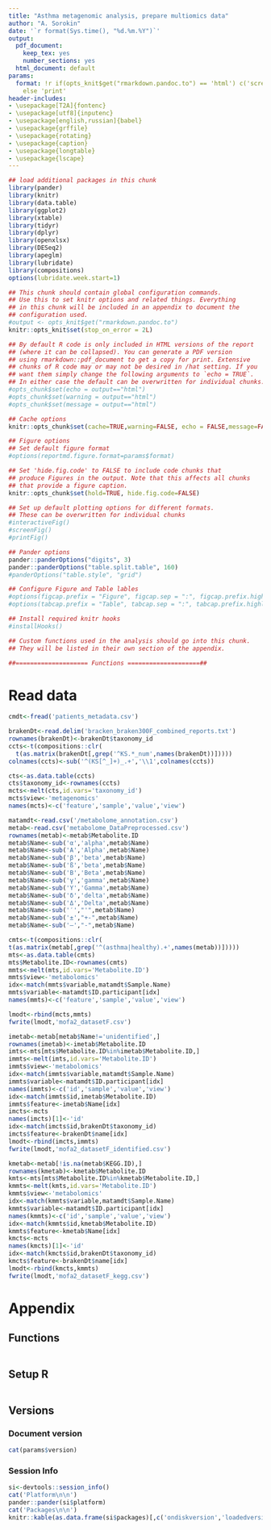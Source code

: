 ```yaml
---
title: "Asthma metagenomic analysis, prepare multiomics data"
author: "A. Sorokin"
date: '`r format(Sys.time(), "%d.%m.%Y")`'
output:
  pdf_document: 
    keep_tex: yes
    number_sections: yes
  html_document: default
params:
  format: !r if(opts_knit$get("rmarkdown.pandoc.to") == 'html') c('screen', 'print')
    else 'print'
header-includes:
- \usepackage[T2A]{fontenc}
- \usepackage[utf8]{inputenc}
- \usepackage[english,russian]{babel}
- \usepackage{grffile}
- \usepackage{rotating}
- \usepackage{caption}
- \usepackage{longtable}
- \usepackage{lscape}
---
```

```r
## load additional packages in this chunk
library(pander)
library(knitr)
library(data.table)
library(ggplot2)
library(xtable)
library(tidyr)
library(dplyr)
library(openxlsx)
library(DESeq2)
library(apeglm)
library(lubridate)
library(compositions)
options(lubridate.week.start=1)

```

```r
## This chunk should contain global configuration commands.
## Use this to set knitr options and related things. Everything
## in this chunk will be included in an appendix to document the
## configuration used.
#output <- opts_knit$get("rmarkdown.pandoc.to")
knitr::opts_knit$set(stop_on_error = 2L)

## By default R code is only included in HTML versions of the report
## (where it can be collapsed). You can generate a PDF version
## using rmarkdown::pdf_document to get a copy for print. Extensive
## chunks of R code may or may not be desired in /hat setting. If you
## want them simply change the following arguments to `echo = TRUE`.
## In either case the default can be overwritten for individual chunks.
#opts_chunk$set(echo = output=="html")
#opts_chunk$set(warning = output=="html")
#opts_chunk$set(message = output=="html")

## Cache options
knitr::opts_chunk$set(cache=TRUE,warning=FALSE, echo = FALSE,message=FALSE)

## Figure options
## Set default figure format
#options(reportmd.figure.format=params$format)

## Set 'hide.fig.code' to FALSE to include code chunks that
## produce Figures in the output. Note that this affects all chunks
## that provide a figure caption.
knitr::opts_chunk$set(hold=TRUE, hide.fig.code=FALSE)

## Set up default plotting options for different formats.
## These can be overwritten for individual chunks
#interactiveFig()
#screenFig()
#printFig()

## Pander options
pander::panderOptions("digits", 3)
pander::panderOptions("table.split.table", 160)
#panderOptions("table.style", "grid")

## Configure Figure and Table lables
#options(figcap.prefix = "Figure", figcap.sep = ":", figcap.prefix.highlight = "**")
#options(tabcap.prefix = "Table", tabcap.sep = ":", tabcap.prefix.highlight = "**")

## Install required knitr hooks
#installHooks()
```

```r
## Custom functions used in the analysis should go into this chunk.
## They will be listed in their own section of the appendix.

##==================== Functions ====================##
```

# Read data
```r
cmdt<-fread('patients_metadata.csv')
```

```r
brakenDt<-read.delim('bracken_braken300F_combined_reports.txt')
rownames(brakenDt)<-brakenDt$taxonomy_id
ccts<-t(compositions::clr(
  t(as.matrix(brakenDt[,grep('^KS.*_num',names(brakenDt))]))))
colnames(ccts)<-sub('^(KS[^_]+)_.+','\\1',colnames(ccts))

cts<-as.data.table(ccts)
cts$taxonomy_id<-rownames(ccts)
mcts<-melt(cts,id.vars='taxonomy_id')
mcts$view<-'metagenomics'
names(mcts)<-c('feature','sample','value','view')
```
```r
matamdt<-read.csv('/metabolome_annotation.csv')
metab<-read.csv('metabolome_DataPreprocessed.csv')
rownames(metab)<-metab$Metabolite.ID
metab$Name<-sub('α','alpha',metab$Name)
metab$Name<-sub('Α','Alpha',metab$Name)
metab$Name<-sub('β','beta',metab$Name)
metab$Name<-sub('ß','beta',metab$Name)
metab$Name<-sub('Β','Beta',metab$Name)
metab$Name<-sub('γ','gamma',metab$Name)
metab$Name<-sub('Υ','Gamma',metab$Name)
metab$Name<-sub('δ','delta',metab$Name)
metab$Name<-sub('Δ','Delta',metab$Name)
metab$Name<-sub('′',"'",metab$Name)
metab$Name<-sub('±',"+-",metab$Name)
metab$Name<-sub('–',"-",metab$Name)
```
```r
cmts<-t(compositions::clr(
t(as.matrix(metab[,grep('^(asthma|healthy).+',names(metab))]))))
mts<-as.data.table(cmts)
mts$Metabolite.ID<-rownames(cmts)
mmts<-melt(mts,id.vars='Metabolite.ID')
mmts$view<-'metabolomics'
idx<-match(mmts$variable,matamdt$Sample.Name)
mmts$variable<-matamdt$ID.participant[idx]
names(mmts)<-c('feature','sample','value','view')
```

```r
lmodt<-rbind(mcts,mmts)
fwrite(lmodt,'mofa2_datasetF.csv')
```

```r
imetab<-metab[metab$Name!='unidentified',]
rownames(imetab)<-imetab$Metabolite.ID
imts<-mts[mts$Metabolite.ID%in%imetab$Metabolite.ID,]
immts<-melt(imts,id.vars='Metabolite.ID')
immts$view<-'metabolomics'
idx<-match(immts$variable,matamdt$Sample.Name)
immts$variable<-matamdt$ID.participant[idx]
names(immts)<-c('id','sample','value','view')
idx<-match(immts$id,imetab$Metabolite.ID)
immts$feature<-imetab$Name[idx]
imcts<-mcts
names(imcts)[1]<-'id'
idx<-match(imcts$id,brakenDt$taxonomy_id)
imcts$feature<-brakenDt$name[idx]
lmodt<-rbind(imcts,immts)
fwrite(lmodt,'mofa2_datasetF_identified.csv')
```

```r
kmetab<-metab[!is.na(metab$KEGG.ID),]
rownames(kmetab)<-kmetab$Metabolite.ID
kmts<-mts[mts$Metabolite.ID%in%kmetab$Metabolite.ID,]
kmmts<-melt(kmts,id.vars='Metabolite.ID')
kmmts$view<-'metabolomics'
idx<-match(kmmts$variable,matamdt$Sample.Name)
kmmts$variable<-matamdt$ID.participant[idx]
names(kmmts)<-c('id','sample','value','view')
idx<-match(kmmts$id,kmetab$Metabolite.ID)
kmmts$feature<-kmetab$Name[idx]
kmcts<-mcts
names(kmcts)[1]<-'id'
idx<-match(kmcts$id,brakenDt$taxonomy_id)
kmcts$feature<-brakenDt$name[idx]
lmodt<-rbind(kmcts,kmmts)
fwrite(lmodt,'mofa2_datasetF_kegg.csv')
```

# Appendix {.tabset}
## Functions
```r
```

## Setup R
```r
```

## Versions
### Document version
```r
cat(params$version)
```

### Session Info
```r
si<-devtools::session_info()
cat('Platform\n\n')
pander::pander(si$platform)
cat('Packages\n\n')
knitr::kable(as.data.frame(si$packages)[,c('ondiskversion','loadedversion','date','source')],align = c('l','l'))
```


